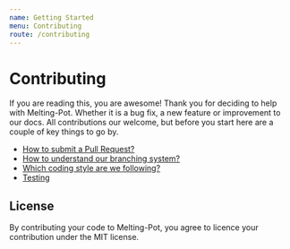 ```yaml
---
name: Getting Started
menu: Contributing
route: /contributing
---
```


# Contributing

If you are reading this, you are awesome! Thank you for deciding to help with Melting-Pot. 
Whether it is a bug fix, a new feature or improvement to our docs. 
All contributions our welcome, but before you start here are a couple of key things to go by.

- [How to submit a Pull Request?](/submit-pull-request)
- [How to understand our branching system?](/branching)
- [Which coding style are we following?](/coding-style)
- [Testing](/testing)

## License

By contributing your code to Melting-Pot, you agree to licence your contribution under the MIT license.
